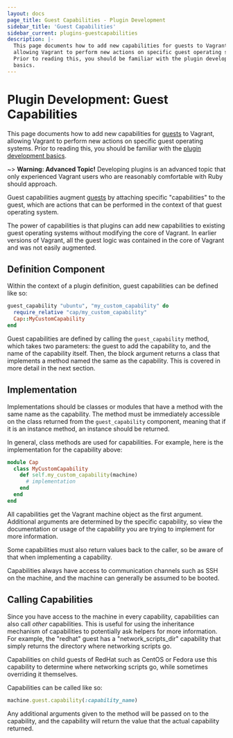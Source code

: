```yaml
---
layout: docs
page_title: Guest Capabilities - Plugin Development
sidebar_title: 'Guest Capabilities'
sidebar_current: plugins-guestcapabilities
description: |-
  This page documents how to add new capabilities for guests to Vagrant,
  allowing Vagrant to perform new actions on specific guest operating systems.
  Prior to reading this, you should be familiar with the plugin development
  basics.
---
```


# Plugin Development: Guest Capabilities

This page documents how to add new capabilities for [guests](/docs/plugins/guests)
to Vagrant, allowing Vagrant to perform new actions on specific guest
operating systems.
Prior to reading this, you should be familiar
with the [plugin development basics](/docs/plugins/development-basics).

~> **Warning: Advanced Topic!** Developing plugins is an
advanced topic that only experienced Vagrant users who are reasonably
comfortable with Ruby should approach.

Guest capabilities augment [guests](/docs/plugins/guests) by attaching
specific "capabilities" to the guest, which are actions that can be performed
in the context of that guest operating system.

The power of capabilities is that plugins can add new capabilities to
existing guest operating systems without modifying the core of Vagrant.
In earlier versions of Vagrant, all the guest logic was contained in the
core of Vagrant and was not easily augmented.

## Definition Component

Within the context of a plugin definition, guest capabilities can be
defined like so:

```ruby
guest_capability "ubuntu", "my_custom_capability" do
  require_relative "cap/my_custom_capability"
  Cap::MyCustomCapability
end
```

Guest capabilities are defined by calling the `guest_capability` method,
which takes two parameters: the guest to add the capability to, and the
name of the capability itself. Then, the block argument returns a class
that implements a method named the same as the capability. This is
covered in more detail in the next section.

## Implementation

Implementations should be classes or modules that have a method with
the same name as the capability. The method must be immediately accessible
on the class returned from the `guest_capability` component, meaning that
if it is an instance method, an instance should be returned.

In general, class methods are used for capabilities. For example, here
is the implementation for the capability above:

```ruby
module Cap
  class MyCustomCapability
    def self.my_custom_capability(machine)
      # implementation
    end
  end
end
```

All capabilities get the Vagrant machine object as the first argument.
Additional arguments are determined by the specific capability, so view the
documentation or usage of the capability you are trying to implement for more
information.

Some capabilities must also return values back to the caller, so be aware
of that when implementing a capability.

Capabilities always have access to communication channels such as SSH
on the machine, and the machine can generally be assumed to be booted.

## Calling Capabilities

Since you have access to the machine in every capability, capabilities can
also call _other_ capabilities. This is useful for using the inheritance
mechanism of capabilities to potentially ask helpers for more information.
For example, the "redhat" guest has a "network_scripts_dir" capability that
simply returns the directory where networking scripts go.

Capabilities on child guests of RedHat such as CentOS or Fedora use this
capability to determine where networking scripts go, while sometimes overriding
it themselves.

Capabilities can be called like so:

```ruby
machine.guest.capability(:capability_name)
```

Any additional arguments given to the method will be passed on to the
capability, and the capability will return the value that the actual
capability returned.
